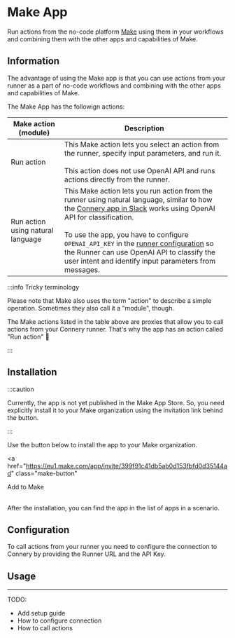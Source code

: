 # Make App

Run actions from the no-code platform [Make](https://www.make.com/) using them in your workflows and combining them with the other apps and capabilities of Make.

## Information

The advantage of using the Make app is that you can use actions from your runner as a part of no-code workflows and combining with the other apps and capabilities of Make.

The Make App has the followign actions:

| Make action (module)              | Description                                                                                                                                                                                                                                                                                                                                                                                                                                                                                       |
| --------------------------------- | ------------------------------------------------------------------------------------------------------------------------------------------------------------------------------------------------------------------------------------------------------------------------------------------------------------------------------------------------------------------------------------------------------------------------------------------------------------------------------------------------- |
| Run action                        | This Make action lets you select an action from the runner, specify input parameters, and run it.<br/><br/>This action does not use OpenAI API and runs actions directly from the runner.                                                                                                                                                                                                                                                                                                         |
| Run action using natural language | This Make action lets you run action from the runner using natural language, similar to how the [Connery app in Slack](/docs/native-clients/slack#information) works using OpenAI API for classification.<br/><br/>To use the app, you have to configure `OPENAI_API_KEY` in the [runner configuration](http://localhost:4202/docs/quick-start/set-up-runner#3-configure-env-variables) so the Runner can use OpenAI API to classify the user intent and identify input parameters from messages. |

:::info Tricky terminology

Please note that Make also uses the term "action" to describe a simple operation. Sometimes they also call it a "module", though.

The Make actions listed in the table above are proxies that allow you to call actions from your Connery runner.
That's why the app has an action called "Run action" 🤭

:::

## Installation

:::caution

Currently, the app is not yet published in the Make App Store.
So, you need explicitly install it to your Make organization using the invitation link behind the button.

:::

Use the button below to install the app to your Make organization.

<a
  href="https://eu1.make.com/app/invite/399f91c41db5ab0d153fbfd0d35144ad"
  class="make-button"
>
  Add to Make
</a>
<br />
<br />

After the installation, you can find the app in the list of apps in a scenario.

## Configuration

To call actions from your runner you need to configure the connection to Connery by providing the Runner URL and the API Key.

## Usage

---

TODO:

- Add setup guide
- How to configure connection
- How to call actions

